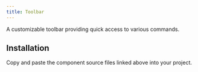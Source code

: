 ```yaml
---
title: Toolbar
---
```



A customizable toolbar providing quick access to various commands.

<Demo story="toolbar" />

## Installation

Copy and paste the component source files linked above into your project.
